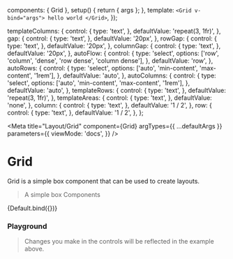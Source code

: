 
  components: { Grid },
  setup() {
    return { args };
  },
  template: `<Grid v-bind="args">
  hello world
  </Grid>`,
});

  templateColumns: {
    control: {
      type: 'text',
    },
    defaultValue: 'repeat(3, 1fr)',
  },
  gap: {
    control: {
      type: 'text',
    },
    defaultValue: '20px',
  },
  rowGap: {
    control: {
      type: 'text',
    },
    defaultValue: '20px',
  },
  columnGap: {
    control: {
      type: 'text',
    },
    defaultValue: '20px',
  },
  autoFlow: {
    control: {
      type: 'select',
      options: ['row', 'column', 'dense', 'row dense', 'column dense'],
    },
    defaultValue: 'row',
  },
  autoRows: {
    control: {
      type: 'select',
      options: ['auto', 'min-content', 'max-content', '1rem'],
    },
    defaultValue: 'auto',
  },
  autoColumns: {
    control: {
      type: 'select',
      options: ['auto', 'min-content', 'max-content', '1rem'],
    },
    defaultValue: 'auto',
  },
  templateRows: {
    control: {
      type: 'text',
    },
    defaultValue: 'repeat(3, 1fr)',
  },
  templateAreas: {
    control: {
      type: 'text',
    },
    defaultValue: 'none',
  },
  column: {
    control: {
      type: 'text',
    },
    defaultValue: '1 / 2',
  },
  row: {
    control: {
      type: 'text',
    },
    defaultValue: '1 / 2',
  },
};

<Meta
  title="Layout/Grid"
  component={Grid}
  argTypes={{ ...defaultArgs }}
  parameters={{
    viewMode: 'docs',
  }}
/>

# Grid

Grid is a simple box component that can be used to create layouts.

> A simple box Components

<Canvas>
  <Story name="Overview" argTypes={{ ...Default.argTypes }} args={{}}>
    {Default.bind({})}
  </Story>
</Canvas>

### Playground <a id="playground" />

> Changes you make in the controls will be reflected in the example above.

<ArgsTable story="Overview" exclude={/^(click|default|on.*)$/} />
